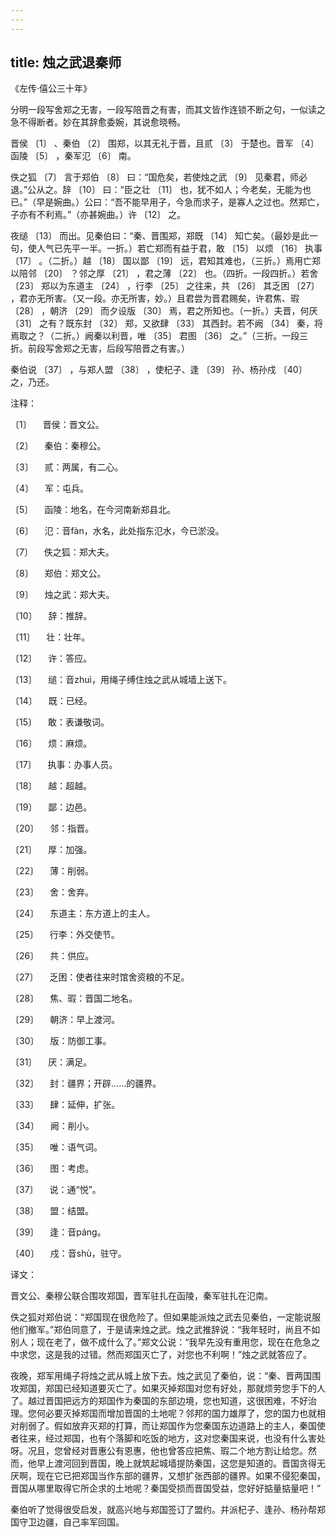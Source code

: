```yaml
---
---
---
```

title: 烛之武退秦师
---




《左传·僖公三十年》





分明一段写舍郑之无害，一段写陪晋之有害，而其文皆作连锁不断之句，一似读之急不得断者。妙在其辞愈委婉，其说愈晓畅。





晋侯 〔1〕 、秦伯 〔2〕 围郑，以其无礼于晋，且贰 〔3〕 于楚也。晋军 〔4〕 函陵 〔5〕 ，秦军氾 〔6〕 南。

佚之狐 〔7〕 言于郑伯 〔8〕 曰：“国危矣，若使烛之武 〔9〕 见秦君，师必退。”公从之。辞 〔10〕 曰：“臣之壮 〔11〕 也，犹不如人；今老矣，无能为也已。”（早是婉曲。）公曰：“吾不能早用子，今急而求子，是寡人之过也。然郑亡，子亦有不利焉。”（亦甚婉曲。）许 〔12〕 之。

夜缒 〔13〕 而出。见秦伯曰：“秦、晋围郑，郑既 〔14〕 知亡矣。（最妙是此一句，使人气已先平一半。一折。）若亡郑而有益于君，敢 〔15〕 以烦 〔16〕 执事 〔17〕 。（二折。）越 〔18〕 国以鄙 〔19〕 远，君知其难也，（三折。）焉用亡郑以陪邻 〔20〕 ？邻之厚 〔21〕 ，君之薄 〔22〕 也。（四折。一段四折。）若舍 〔23〕 郑以为东道主 〔24〕 ，行李 〔25〕 之往来，共 〔26〕 其乏困 〔27〕 ，君亦无所害。（又一段。亦无所害，妙。）且君尝为晋君赐矣，许君焦、瑕 〔28〕 ，朝济 〔29〕 而夕设版 〔30〕 焉，君之所知也。（一折。）夫晋，何厌 〔31〕 之有？既东封 〔32〕 郑，又欲肆 〔33〕 其西封。若不阙 〔34〕 秦，将焉取之？（二折。）阙秦以利晋，唯 〔35〕 君图 〔36〕 之。”（三折。一段三折。前段写舍郑之无害，后段写陪晋之有害。）

秦伯说 〔37〕 ，与郑人盟 〔38〕 ，使杞子、逢 〔39〕 孙、杨孙戍 〔40〕 之，乃还。

注释：

〔1〕 　晋侯：晋文公。

〔2〕 　秦伯：秦穆公。

〔3〕 　贰：两属，有二心。

〔4〕 　军：屯兵。

〔5〕 　函陵：地名，在今河南新郑县北。

〔6〕 　氾：音fàn，水名，此处指东氾水，今已淤没。

〔7〕 　佚之狐：郑大夫。

〔8〕 　郑伯：郑文公。

〔9〕 　烛之武：郑大夫。

〔10〕 　辞：推辞。

〔11〕 　壮：壮年。

〔12〕 　许：答应。

〔13〕 　缒：音zhuì，用绳子缚住烛之武从城墙上送下。

〔14〕 　既：已经。

〔15〕 　敢：表谦敬词。

〔16〕 　烦：麻烦。

〔17〕 　执事：办事人员。

〔18〕 　越：超越。

〔19〕 　鄙：边邑。

〔20〕 　邻：指晋。

〔21〕 　厚：加强。

〔22〕 　薄：削弱。

〔23〕 　舍：舍弃。

〔24〕 　东道主：东方道上的主人。

〔25〕 　行李：外交使节。

〔26〕 　共：供应。

〔27〕 　乏困：使者往来时馆舍资粮的不足。

〔28〕 　焦、瑕：晋国二地名。

〔29〕 　朝济：早上渡河。

〔30〕 　版：防御工事。

〔31〕 　厌：满足。

〔32〕 　封：疆界；开辟……的疆界。

〔33〕 　肆：延伸，扩张。

〔34〕 　阙：削小。

〔35〕 　唯：语气词。

〔36〕 　图：考虑。

〔37〕 　说：通“悦”。

〔38〕 　盟：结盟。

〔39〕 　逢：音páng。

〔40〕 　戍：音shù，驻守。

译文：

晋文公、秦穆公联合围攻郑国，晋军驻扎在函陵，秦军驻扎在氾南。

佚之狐对郑伯说：“郑国现在很危险了。但如果能派烛之武去见秦伯，一定能说服他们撤军。”郑伯同意了，于是请来烛之武。烛之武推辞说：“我年轻时，尚且不如别人；现在老了，做不成什么了。”郑文公说：“我早先没有重用您，现在在危急之中求您，这是我的过错。然而郑国灭亡了，对您也不利啊！”烛之武就答应了。

夜晚，郑军用绳子将烛之武从城上放下去。烛之武见了秦伯，说：“秦、晋两国围攻郑国，郑国已经知道要灭亡了。如果灭掉郑国对您有好处，那就烦劳您手下的人了。越过晋国把远方的郑国作为秦国的东部边境，您也知道，这很困难，不好治理。您何必要灭掉郑国而增加晋国的土地呢？邻邦的国力雄厚了，您的国力也就相对削弱了。假如放弃灭郑的打算，而让郑国作为您秦国东边道路上的主人，秦国使者往来，经过郑国，也有个落脚和吃饭的地方，这对您秦国来说，也没有什么害处呀。况且，您曾经对晋惠公有恩惠，他也曾答应把焦、瑕二个地方割让给您。然而，他早上渡河回到晋国，晚上就筑起城墙提防秦国，这您是知道的。晋国贪得无厌啊，现在它已把郑国当作东部的疆界，又想扩张西部的疆界。如果不侵犯秦国，晋国从哪里取得它所企求的土地呢？秦国受损而晋国受益，您好好掂量掂量吧！”

秦伯听了觉得很受启发，就高兴地与郑国签订了盟约。并派杞子、逢孙、杨孙帮郑国守卫边疆，自己率军回国。